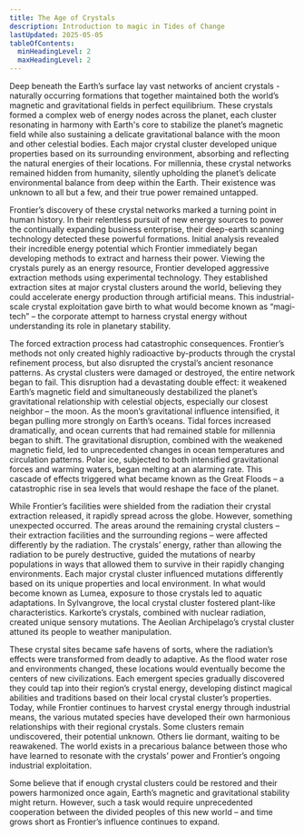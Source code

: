 ```yaml
---
title: The Age of Crystals
description: Introduction to magic in Tides of Change
lastUpdated: 2025-05-05
tableOfContents:
  minHeadingLevel: 2
  maxHeadingLevel: 2
---
```


Deep beneath the Earth’s surface lay vast networks of ancient crystals - naturally occurring formations that together maintained both the world’s magnetic and gravitational fields in perfect equilibrium. These crystals formed a complex web of energy nodes across the planet, each cluster resonating in harmony with Earth's core to stabilize the planet’s magnetic field while also sustaining a delicate gravitational balance with the moon and other celestial bodies. Each major crystal cluster developed unique properties based on its surrounding environment, absorbing and reflecting the natural energies of their locations. For millennia, these crystal networks remained hidden from humanity, silently upholding the planet’s delicate environmental balance from deep within the Earth. Their existence was unknown to all but a few, and their true power remained untapped.

Frontier’s discovery of these crystal networks marked a turning point in human history. In their relentless pursuit of new energy sources to power the continually expanding business enterprise, their  deep-earth scanning technology detected these powerful formations. Initial analysis revealed their incredible energy potential which Frontier immediately began developing methods to extract and harness their power. Viewing the crystals purely as an energy resource, Frontier developed aggressive extraction methods using experimental technology. They established extraction sites at major crystal clusters around the world, believing they could accelerate energy production through artificial means. This industrial-scale crystal exploitation gave birth to what would become known as “magi-tech” – the corporate attempt to harness crystal energy without understanding its role in planetary stability.

The forced extraction process had catastrophic consequences. Frontier’s methods not only created highly radioactive by-products through the crystal refinement process, but also disrupted the crystal’s ancient resonance patterns. As crystal clusters were damaged or destroyed, the entire network began to fail. This disruption had a devastating double effect: it weakened Earth’s magnetic field and simultaneously destabilized the planet’s gravitational relationship with celestial objects, especially our closest neighbor – the moon. As the moon’s gravitational influence intensified, it began pulling more strongly on Earth’s oceans. Tidal forces increased dramatically, and ocean currents that had remained stable for millennia began to shift. The gravitational disruption, combined with the weakened magnetic field, led to unprecedented changes in ocean temperatures and circulation patterns. Polar ice, subjected to both intensified gravitational forces and warming waters, began melting at an alarming rate. This cascade of effects triggered what became known as the Great Floods – a catastrophic rise in sea levels that would reshape the face of the planet.

While Frontier’s facilities were shielded from the radiation their crystal extraction released, it rapidly spread across the globe. However, something unexpected occurred. The areas around the remaining crystal clusters – their extraction facilities and the surrounding regions – were affected differently by the radiation. The crystals’ energy, rather than allowing the radiation to be purely destructive, guided the mutations of nearby populations in ways that allowed them to survive in their rapidly changing environments. Each major crystal cluster influenced mutations differently based on its unique properties and local environment. In what would become known as Lumea, exposure to those crystals led to aquatic adaptations. In Sylvangrove, the local crystal cluster fostered plant-like characteristics. Karkorte’s crystals, combined with nuclear radiation, created unique sensory mutations. The Aeolian Archipelago’s crystal cluster attuned its people to weather manipulation.

These crystal sites became safe havens of sorts, where the radiation’s effects were transformed from deadly to adaptive. As the flood water rose and environments changed, these locations would eventually become the centers of new civilizations. Each emergent species gradually discovered they could tap into their region’s crystal energy, developing distinct magical abilities and traditions based on their local crystal cluster’s properties. Today, while Frontier continues to harvest crystal energy through industrial means, the various mutated species have developed their own harmonious relationships with their regional crystals. Some clusters remain undiscovered, their potential unknown. Others lie dormant, waiting to be reawakened. The world exists in a precarious balance between those who have learned to resonate with the crystals’ power and Frontier’s ongoing industrial exploitation.

Some believe that if enough crystal clusters could be restored and their powers harmonized once again, Earth’s magnetic and gravitational stability might return. However, such a task would require unprecedented cooperation between the divided peoples of this new world – and time grows short as Frontier’s influence continues to expand.

